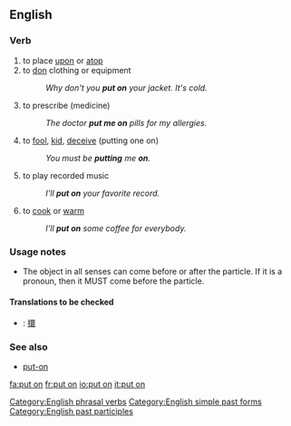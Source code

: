 ==English==

===Verb===
{{en-verb|inf=to [[put]] [[on]]|puts on|putting on|put on}}
# to place [[upon]] or [[atop]]
# to [[don]] clothing or equipment
#: ''Why don't you '''put on''' your jacket. It's cold.''
# {{idiom}} to prescribe (medicine)
#: ''The doctor '''put me on''' pills for my allergies.''
# {{idiom}} to [[fool]], [[kid]], [[deceive]] (putting one on)
#:''You must be '''putting''' me '''on'''.''
# {{idiom}} to play recorded music
#: ''I'll '''put on''' your favorite record.''
# to [[cook]] or [[warm]]
#:''I'll '''put on''' some coffee for everybody.''

===Usage notes===
*The object in all senses can come before or after the particle. If it is a pronoun, then it MUST come before the particle.

====Translations to be checked====
*{{ttbc|CJKV Characters}}: [[擐]]

===See also===
*[[put-on]]

[[Category:English phrasal verbs]]
[[Category:English simple past forms]]
[[Category:English past participles]]

[[fa:put on]]
[[fr:put on]]
[[io:put on]]
[[it:put on]]